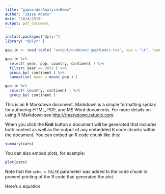```yaml
---
title: "gapminderAnalysesDemo"
author: "Jesse Adams"
date: "10/4/2015"
output: pdf_document
---
```


```r
install.packages("dplyr")
library( "dplyr" )
```


```r
gap.in <- read.table( "output/combined_gapMinder.tsv", sep = "\t", header = TRUE )

gap.in %>% 
  select( year, pop, country, continent ) %>%
  filter( year == 2002 ) %>%
  group_by( continent ) %>%
  summarise( mean = mean( pop ) )

gap.in %>%
  select( country, continent ) %>%
  group_by( continent ) 
```

\newcommand{\R}[2]{\mathbb{R}^{#1}_{#2}}

This is an R Markdown document. Markdown is a simple formatting syntax for authoring HTML, PDF, and MS Word documents. For more details on using R Markdown see <http://rmarkdown.rstudio.com>.

When you click the **Knit** button a document will be generated that includes both content as well as the output of any embedded R code chunks within the document. You can embed an R code chunk like this:

```r
summary(cars)
```

You can also embed plots, for example:

```r
plot(cars)
```

Note that the `echo = FALSE` parameter was added to the code chunk to prevent printing of the R code that generated the plot.

Here's a \LaTeX  equation:
\begin{align*}
f(x) &= \frac{ a + b }{ c - \frac{ d }{ 2 } } \\
\R{3}{a}
\end{align*}
